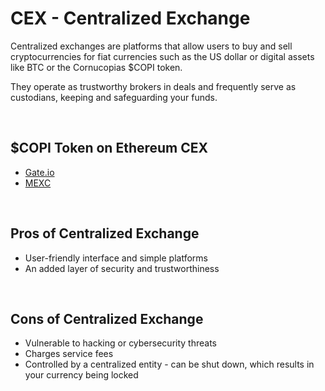 # CEX - Centralized Exchange  

Centralized exchanges are platforms that allow users to buy and sell cryptocurrencies for fiat currencies such as the US dollar or digital assets like BTC or the Cornucopias $COPI token.  

They operate as trustworthy brokers in deals and frequently serve as custodians, keeping and safeguarding your funds.  

<br />

## $COPI Token on Ethereum CEX  

<ul className="styled-list">
  <li><a href="https://www.gate.com/trade/COPI_USDT" target="_blank">Gate.io</a></li>
  <li><a href="https://www.mexc.com/exchange/COPI_USDT" target="_blank">MEXC</a></li>
</ul>  

<br />

## Pros of Centralized Exchange  

<ul className="styled-list">
  <li>User-friendly interface and simple platforms</li>
  <li>An added layer of security and trustworthiness</li>
</ul>  

<br />

## Cons of Centralized Exchange  

<ul className="styled-list">
  <li>Vulnerable to hacking or cybersecurity threats</li>
  <li>Charges service fees</li>
  <li>Controlled by a centralized entity - can be shut down, which results in your currency being locked</li>
</ul>
